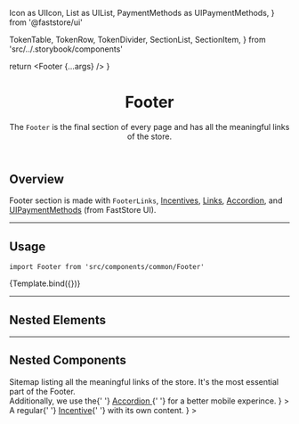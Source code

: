   Icon as UIIcon,
  List as UIList,
  PaymentMethods as UIPaymentMethods,
} from '@faststore/ui'

  TokenTable,
  TokenRow,
  TokenDivider,
  SectionList,
  SectionItem,
} from 'src/../.storybook/components'



<Meta component={Footer} title="Organisms/Footer" />

  return <Footer {...args} />
}

<header>

# Footer

The `Footer` is the final section of every page and has all the meaningful links of the store.

</header>

## Overview

Footer section is made with `FooterLinks`, [Incentives](?path=/docs/organisms-incentives--incentives), [Links](?path=/docs/atoms-link--default), [Accordion](?path=/docs/molecules-accordion-overview--default-story), and [UIPaymentMethods](https://www.faststore.dev/reference/ui/molecules/PaymentMethods) (from FastStore UI).

---

## Usage

`import Footer from 'src/components/common/Footer'`

<Canvas>
  <Story name="Footer">{Template.bind({})}</Story>
</Canvas>

<ArgsTable story="Footer" />

<TokenTable>
  <TokenRow token="--fs-footer-min-height-mobile" value="rem(860px)" />
  <TokenRow token="--fs-footer-min-height-notebook" value="rem(546px)" />
  <TokenRow
    token="--fs-footer-spacing-vertical-mobile"
    value="var(--fs-spacing-4)"
  />
  <TokenRow
    token="--fs-footer-spacing-horizontal-notebook"
    value="var(--fs-grid-gap-3)"
  />
  <TokenDivider />
  <TokenRow
    token="--fs-footer-bkg-color"
    value="var(--fs-color-neutral-bkg)"
    isColor
  />
</TokenTable>

---

## Nested Elements

<TokenTable>
  <TokenRow
    token="--fs-footer-divisor-border-width"
    value="var(--fs-border-width)"
  />
  <TokenRow
    token="--fs-footer-divisor-border-color"
    value="var(--fs-border-color-light)"
    isColor
  />
</TokenTable>

---

## Nested Components

<SectionList grid="row">
  <SectionItem
    title="Footer Links"
    description={
      <>
        Sitemap listing all the meaningful links of the store. It's the most
        essential part of the Footer.
        <br />
        Additionally, we use the{' '}
        <a href="../?path=/docs/molecules-accordion-overview--default-story">
          Accordion
        </a>{' '}
        for a better mobile experince.
      </>
    }
  >
    <FooterLinks />
  </SectionItem>
  <SectionItem
    title="Incentives Footer"
    description={
      <>
        A regular{' '}
        <a href="../?path=/docs/organisms-incentives--incentives">Incentive</a>{' '}
        with its own content.
      </>
    }
  >
    <IncentivesFooter />
  </SectionItem>
</SectionList>
